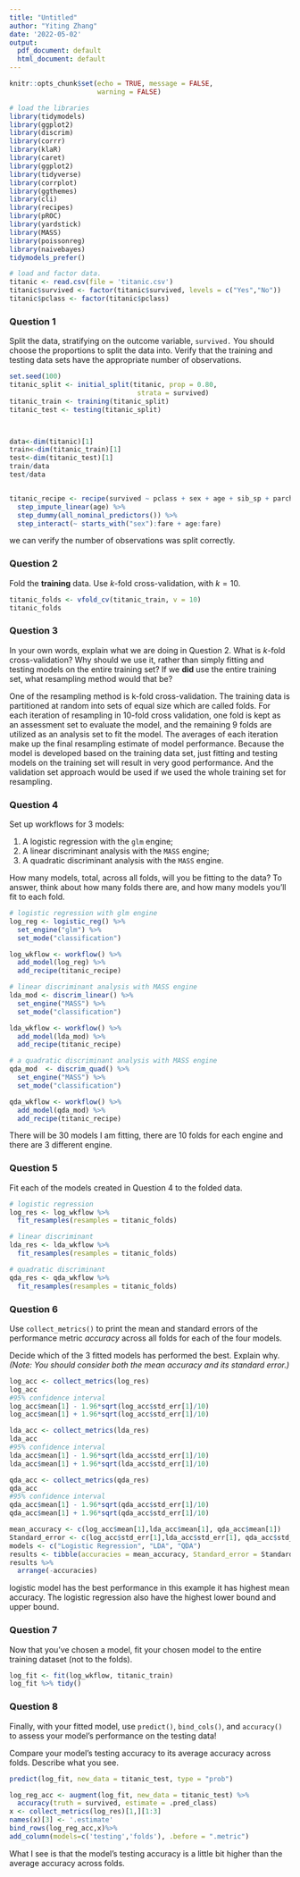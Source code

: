 ```yaml
---
title: "Untitled"
author: "Yiting Zhang"
date: '2022-05-02'
output:
  pdf_document: default
  html_document: default
---
```


```r
knitr::opts_chunk$set(echo = TRUE, message = FALSE,
                      warning = FALSE)
```

```r
# load the libraries
library(tidymodels)
library(ggplot2)
library(discrim)
library(corrr)
library(klaR)
library(caret)
library(ggplot2)
library(tidyverse)
library(corrplot)
library(ggthemes)
library(cli)
library(recipes)
library(pROC)
library(yardstick)
library(MASS)
library(poissonreg)
library(naivebayes)
tidymodels_prefer()

# load and factor data.
titanic <- read.csv(file = 'titanic.csv')
titanic$survived <- factor(titanic$survived, levels = c("Yes","No"))
titanic$pclass <- factor(titanic$pclass)
```

### Question 1

Split the data, stratifying on the outcome variable, `survived.`  You should choose the proportions to split the data into. Verify that the training and testing data sets have the appropriate number of observations. 


```r
set.seed(100)
titanic_split <- initial_split(titanic, prop = 0.80,
                                strata = survived)
titanic_train <- training(titanic_split)
titanic_test <- testing(titanic_split)



data<-dim(titanic)[1]
train<-dim(titanic_train)[1]
test<-dim(titanic_test)[1]
train/data
test/data


titanic_recipe <- recipe(survived ~ pclass + sex + age + sib_sp + parch + fare, data = titanic_train) %>%
  step_impute_linear(age) %>% 
  step_dummy(all_nominal_predictors()) %>% 
  step_interact(~ starts_with("sex"):fare + age:fare)
```
we can verify the number of observations was split correctly.

### Question 2

Fold the **training** data. Use *k*-fold cross-validation, with $k = 10$.

```r
titanic_folds <- vfold_cv(titanic_train, v = 10)
titanic_folds
```


### Question 3

In your own words, explain what we are doing in Question 2. What is *k*-fold cross-validation? Why should we use it, rather than simply fitting and testing models on the entire training set? If we **did** use the entire training set, what resampling method would that be?


One of the resampling method is k-fold cross-validation. The training data is partitioned at random into sets of equal size which are called folds. For each iteration of resampling in 10-fold cross validation, one fold is kept as an assessment set to evaluate the model, and the remaining 9 folds are utilized as an analysis set to fit the model. The averages of each iteration make up the final resampling estimate of model performance. Because the model is developed based on the training data set, just fitting and testing models on the training set will result in very good performance. And the validation set approach would be used if we used the whole training set for resampling.


### Question 4

Set up workflows for 3 models:

1. A logistic regression with the `glm` engine;
2. A linear discriminant analysis with the `MASS` engine;
3. A quadratic discriminant analysis with the `MASS` engine.

How many models, total, across all folds, will you be fitting to the data? To answer, think about how many folds there are, and how many models you'll fit to each fold.



```r
# logistic regression with glm engine
log_reg <- logistic_reg() %>% 
  set_engine("glm") %>% 
  set_mode("classification")

log_wkflow <- workflow() %>% 
  add_model(log_reg) %>% 
  add_recipe(titanic_recipe)
```

```r
# linear discriminant analysis with MASS engine
lda_mod <- discrim_linear() %>% 
  set_engine("MASS") %>% 
  set_mode("classification")

lda_wkflow <- workflow() %>% 
  add_model(lda_mod) %>% 
  add_recipe(titanic_recipe)
```


```r
# a quadratic discriminant analysis with MASS engine
qda_mod  <- discrim_quad() %>% 
  set_engine("MASS") %>% 
  set_mode("classification")

qda_wkflow <- workflow() %>% 
  add_model(qda_mod) %>% 
  add_recipe(titanic_recipe)
```

There will be 30 models I am fitting, there are 10 folds for each engine and there are 3 different engine. 

### Question 5

Fit each of the models created in Question 4 to the folded data.
```r
# logistic regression
log_res <- log_wkflow %>% 
  fit_resamples(resamples = titanic_folds)
```

```r
# linear discriminant
lda_res <- lda_wkflow %>% 
  fit_resamples(resamples = titanic_folds)
```

```r
# quadratic discriminant
qda_res <- qda_wkflow %>% 
  fit_resamples(resamples = titanic_folds)
```



### Question 6

Use `collect_metrics()` to print the mean and standard errors of the performance metric *accuracy* across all folds for each of the four models.

Decide which of the 3 fitted models has performed the best. Explain why. *(Note: You should consider both the mean accuracy and its standard error.)*

```r
log_acc <- collect_metrics(log_res)
log_acc
#95% confidence interval
log_acc$mean[1] - 1.96*sqrt(log_acc$std_err[1]/10)
log_acc$mean[1] + 1.96*sqrt(log_acc$std_err[1]/10)
```



```r
lda_acc <- collect_metrics(lda_res)
lda_acc
#95% confidence interval
lda_acc$mean[1] - 1.96*sqrt(lda_acc$std_err[1]/10)
lda_acc$mean[1] + 1.96*sqrt(lda_acc$std_err[1]/10)
```


```r
qda_acc <- collect_metrics(qda_res)
qda_acc
#95% confidence interval
qda_acc$mean[1] - 1.96*sqrt(qda_acc$std_err[1]/10)
qda_acc$mean[1] + 1.96*sqrt(qda_acc$std_err[1]/10)
```



```r
mean_accuracy <- c(log_acc$mean[1],lda_acc$mean[1], qda_acc$mean[1])
Standard_error <- c(log_acc$std_err[1],lda_acc$std_err[1], qda_acc$std_err[1])
models <- c("Logistic Regression", "LDA", "QDA")
results <- tibble(accuracies = mean_accuracy, Standard_error = Standard_error, models = models)
results %>% 
  arrange(-accuracies)
```

logistic model has the best performance in this example it has highest mean accuracy. The logistic regression also have the highest lower bound and upper bound.




### Question 7

Now that you’ve chosen a model, fit your chosen model to the entire training dataset (not to the folds).

```r
log_fit <- fit(log_wkflow, titanic_train)
log_fit %>% tidy()
```


### Question 8

Finally, with your fitted model, use `predict()`, `bind_cols()`, and `accuracy()` to assess your model’s performance on the testing data!

Compare your model’s testing accuracy to its average accuracy across folds. Describe what you see.


```r
predict(log_fit, new_data = titanic_test, type = "prob")

log_reg_acc <- augment(log_fit, new_data = titanic_test) %>%
  accuracy(truth = survived, estimate = .pred_class)
x <- collect_metrics(log_res)[1,][1:3]
names(x)[3] <- '.estimate'
bind_rows(log_reg_acc,x)%>%
add_column(models=c('testing','folds'), .before = ".metric")
```


What I see is that the model's testing accuracy is a little bit higher than the average accuracy across folds.